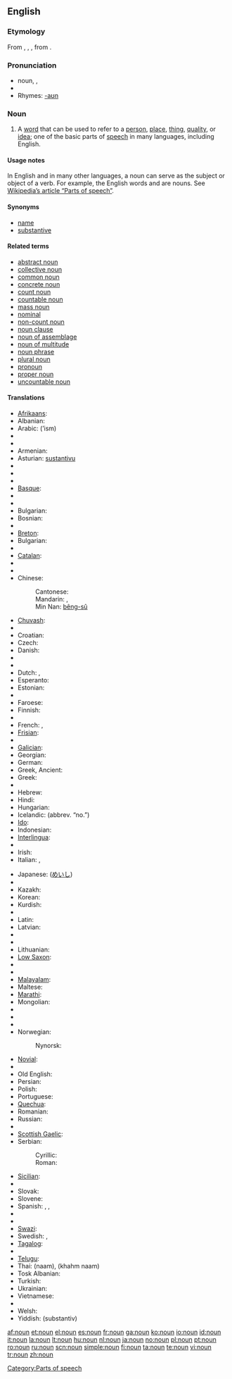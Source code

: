 {{wikipedia}}
==English==

===Etymology===
From {{etyl|xno}} {{term|noun|lang=xno}}, {{term|non|lang=xno}}, {{term|nom|lang=xno}}, from {{etyl|la}} {{term|nomen|nōmen|name|lang=la}}.

===Pronunciation===
* noun, {{IPA|/naʊn/}}, {{SAMPA|/naUn/}}
* {{audio|en-us-inlandnorth-noun.ogg|Audio (US-Inland North)}}
* Rhymes: [[Rhymes:English:-aʊn|-aʊn]]

===Noun===
{{en-noun}}

# {{grammar}} A [[word]] that can be used to refer to a [[person]], [[place]], [[thing]], [[quality]], or [[idea]]; one of the basic parts of [[speech]] in many languages, including English.

====Usage notes====
In English and in many other languages, a noun can serve as the subject or object of a verb. For example, the English words {{term|table}} and {{term|computer}} are nouns.  See [[w:Part of speech|Wikipedia’s article “Parts of speech”]].

====Synonyms====
* [[name]]
* [[substantive]]

====Related terms====
* [[abstract noun]]
* [[collective noun]]
* [[common noun]]
* [[concrete noun]]
* [[count noun]]
* [[countable noun]]
* [[mass noun]]
* [[nominal]]
* [[non-count noun]]
* [[noun clause]]
* [[noun of assemblage]]
* [[noun of multitude]]
* [[noun phrase]]
* [[plural noun]]
* [[pronoun]]
* [[proper noun]]
* [[uncountable noun]]

====Translations====
{{trans-top|gramatical category}}
* [[Afrikaans]]: {{t|af|byvoeglike naamwoord|xs=Afrikaans}}
* Albanian: {{t-|sq|emër|xs=Albanian}}
* Arabic: {{Arab|[[اسم]]}} (’ism) {{m}}
* {{trreq|Aragonese}}
* {{trreq|Aramaic}}
* Armenian: {{t|hy|գոյական անուն|tr=goyakan anun}}
* Asturian: [[sustantivu]]
* {{trreq|Aymara}}
* {{trreq|Azeri}}
* {{trreq|Bashkir}}
* [[Basque]]: {{t|eu|izen}}
* {{trreq|Belarusian}}
* {{trreq|Bengali}}
* Bulgarian: {{t|bg|съществително име|m|tr=səštestvítelno ime}}
* Bosnian: {{t|bs|imenice}}
* {{trreq|Bishnupriya Manipuri}}
* [[Breton]]: {{t|br|anv-kadarn}}
* Bulgarian: {{t|bg|съществително име}}
* {{trreq|Burmese}}
* [[Catalan]]: {{t|ca|substantiu|m}}
* {{trreq|Chamorro}}
* {{trreq|Chechen}}
* Chinese:
*: Cantonese: {{t|zh-yue|名詞|tr=ming4 ci4}}
*: Mandarin: {{t|cmn|名詞}}, {{t|cmn|名词|tr=míngcí}}
*: Min Nan: [[bêng-sû]]
* [[Chuvash]]: {{t|cv|япала ячĕ}}
* {{trreq|Crimean Tatar}}
* Croatian: {{t-|hr|imenica|f}}
* Czech: {{t-|cs|podstatné jméno|n}}
* Danish: {{t|da|navneord|n}}
* {{trreq|Dimili}}
* {{trreq|Divehi}}
* Dutch: {{t+|nl|zelfstandig naamwoord|n}}, {{t+|nl|substantief|n}}
* Esperanto: {{t+|eo|substantivo|xs=Esperanto}}
* Estonian: {{t-|et|nimisõna}}
* {{trreq|Ewe}}
* Faroese: {{t|fo|navnorð}}
* Finnish: {{t+|fi|substantiivi}}
* {{trreq|Franco-Provençal}}
* French: {{t+|fr|nom|m}}, {{t+|fr|substantif|m}}
* [[Frisian]]: {{t|fy|haadwurd|n}}
* {{trreq|Friulian}}
* [[Galician]]: {{t|gl|substantivo}}
* Georgian: {{t|ka|არსებითი სახელი|tr=arsebit‘i saxeli}}
* German: {{t+|de|Substantiv|n}}
* Greek, Ancient: {{tø|grc|sc=polytonic|ὄνομα|tr=ónoma|n|xs=Ancient Greek}}
* Greek: {{t+|el|ουσιαστικό|n|tr=ousiastikó|sc=Grek}}
* {{trreq|Greenlandic}}
* Hebrew: {{t|he|שם־עצם|m|tr=shem-’etsem}}
* Hindi: {{t|hi|संज्ञा|m|tr=sangyaa}}
* Hungarian: {{t+|hu|főnév}}
* Icelandic: {{t|is|nafnorð|n}} (abbrev. “no.”)
* [[Ido]]: {{t|io|substantivo}}
* Indonesian: {{t-|id|kata benda|xs=Indonesian}}
* [[Interlingua]]: {{t|ia|substantivo}}
* {{trreq|Interlingue}}
* Irish: {{t+|ga|ainmfhocal|m|xs=Irish}}
* Italian: {{t+|it|nome|m}}, {{t+|it|sostantivo|m}}
{{trans-mid}}
* Japanese: {{t|ja|名詞|tr=meishí}} ([[めいし]])
* {{trreq|Javanese}}
* Kazakh: {{t|kk|зат есім}}
* Korean: {{t+|ko|명사|tr=myeongsa|sc=Hang}}
* Kurdish: {{t+|ku|ناو|sc=KUchar}}
* {{trreq|Kyrgyz}}
* Latin: {{t+|la|nomen|n}}
* Latvian: {{t+|lv|lietvārds|m|xs=Latvian}}
* {{trreq|Limburgish}}
* {{trreq|Lingala}}
* Lithuanian: {{t|lt|daiktavardis}}
* [[Low Saxon]]: {{t|nds|substantiv}}
* {{trreq|Macedonian}}
* {{trreq|Malay}}
* [[Malayalam]]: {{t|ml|നാമം|tr=naamam}}
* Maltese: {{t-|mt|nom|xs=Maltese}}
* [[Marathi]]: {{t|mr|नाम}}
* Mongolian: {{t|mn|нэр үг}}
* {{trreq|Nepali}}
* {{trreq|Newari}}
* {{trreq|Northern Sami}}
* Norwegian: {{t+|no|substantiv|n}}
*: Nynorsk: {{t|nn|substantiv}}
* [[Novial]]: {{t|nov|substantive}}
* {{trreq|Occitan}}
* Old English: {{t-|ang|nama|m|xs=Old English}}
* Persian: {{t|fa|اسم}}
* Polish: {{t+|pl|rzeczownik|m}}
* Portuguese: {{t+|pt|substantivo|m}}
* [[Quechua]]: {{t|qu|sutirimana}}
* Romanian: {{t+|ro|substantiv|n}}
* Russian: {{t+|ru|имя существительное|n|tr=ímja suščestvítel’noje|sc=Cyrl}}
* {{trreq|Scots}}
* [[Scottish Gaelic]]: {{t|gd|ainmear}}
* Serbian: 
*: Cyrillic: {{t|sr|именица}}
*: Roman: {{t-|sr|imenica|f}}
* [[Sicilian]]: {{t|scn|sustantivu}}
* {{trreq|Sinhala}}
* Slovak: {{t|sk|podstatné meno|n}}
* Slovene: {{t+|sl|samostalnik|m}}
* Spanish: {{t+|es|sustantivo|m}}, {{t+|es|substantivo|m}}, {{qualifier|Venezuela}} {{t+|es|nombre|m}}
* {{trreq|Sundanese}}
* {{trreq|Swahili}}
* [[Swazi]]: {{t|ss|libito}}
* Swedish: {{t+|sv|substantiv|n}}, {{t+|sv|nomen|n}}
* [[Tagalog]]: {{t|tl|pangngalan}}
* {{trreq|Tamil}}
* [[Telugu]]: {{t|te|నామవాచకము|tr=nAmavAchakamu}}
* Thai: {{Thai|[[นาม]]}} (naam), {{Thai|[[คำนาม]]}} (khahm naam)
* Tosk Albanian: {{t|als|substantiv}}
* Turkish: {{t+|tr|isim}}
* Ukrainian: {{t|uk|іменник}}
* Vietnamese: {{t+|vi|danh từ|xs=Vietnamese}}
* {{trreq|Volapük}}
* Welsh: {{t|cy|enw}}
* Yiddish: {{t|yi|סובסטאנטיוו}} (substantiv) {{n}}
{{trans-bottom}}

[[Category:Parts of speech]]

[[af:noun]]
[[et:noun]]
[[el:noun]]
[[es:noun]]
[[fr:noun]]
[[ga:noun]]
[[ko:noun]]
[[io:noun]]
[[id:noun]]
[[it:noun]]
[[la:noun]]
[[lt:noun]]
[[hu:noun]]
[[nl:noun]]
[[ja:noun]]
[[no:noun]]
[[pl:noun]]
[[pt:noun]]
[[ro:noun]]
[[ru:noun]]
[[scn:noun]]
[[simple:noun]]
[[fi:noun]]
[[ta:noun]]
[[te:noun]]
[[vi:noun]]
[[tr:noun]]
[[zh:noun]]